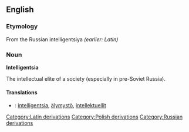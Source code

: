 {{wikipedia}}
== English ==

=== Etymology ===
From the Russian intelligentsiya ''(earlier: Latin)''

=== Noun ===

'''Intelligentsia'''
 
The intellectual elite of a society (especially in pre-Soviet Russia).

==== Translations ====
*{{fi}}: [[intelligentsia]], [[älymystö]], [[intellektuellit]]
[[Category:Latin derivations]]
[[Category:Polish derivations]]
[[Category:Russian derivations]]